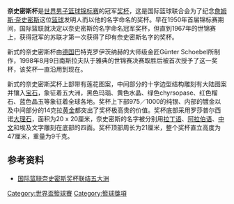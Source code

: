 '''奈史密斯杯'''是[[世界男子篮球锦标赛|世界男子篮球锦标赛]]的冠军[[奖杯|奖杯]]，这是国际篮球联合会为了纪念[[詹姆斯·奈史密斯|詹姆斯·奈史密斯]]这位[[篮球|篮球]]发明人而以他的名字命名的奖杯。早在1950年首届锦标赛期间，国际篮联就决定以奈史密斯的名字命名冠军奖杯，但直到1967年的世锦赛上，获得冠军的苏联才第一次获得了印有奈史密斯名字的奖杯。

新式的奈史密斯杯由[[德国|德国]]巴特克罗伊茨纳赫的大师级金匠Günter Schoebel所制作，1998年8月9日南斯拉夫队于雅典的世锦赛决赛取胜后被首次授予了这一奖杯，该奖杯一直沿用到现在。

新式的奈史密斯奖杯上部带有莲花图案，中间部分的十字边型结构雕刻有大陆图案并镶入[[宝石|宝石]]，象征着五大洲，黑色玛瑙、黄色水晶、绿色chyrsopase、红色榴石、蓝色晶玉等象征着全球各地。奖杯上下部975／1000的纯银、内部的镀金以及中间部分的14克拉[[黄金|黄金]]都突出了奖杯极高贵的价值。奖杯底部采用罗莎普尔西诺[[大理石|大理石]]，面积为20 x 20厘米，奈史密斯的名字被分别用[[拉丁语|拉丁语]]、[[阿拉伯语|阿拉伯语]]、[[中文|中文]]和埃及文字雕刻在底部的四面。奖杯顶部周长为21厘米，整个奖杯直立高度为47厘米，重量为9千克。

== 参考资料 ==
* [http://sports.qq.com/a/20060818/000226.htm 国际篮联奈史密斯奖杯联结五大洲]{{Wayback|url=http://sports.qq.com/a/20060818/000226.htm |date=20060828010546 }}

{{篮球小作品}}

[[Category:世界盃籃球賽|Category:世界盃籃球賽]]
[[Category:籃球獎項|Category:籃球獎項]]